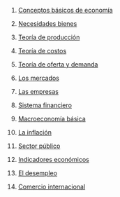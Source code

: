 1.  [Conceptos básicos de economía](../2023-06-30-01-conceptos-basicos-de-economia/index.qmd)

2.  [Necesidades bienes](../2023-07-07-02-necesidades-bienes/index.qmd)

3.  [Teoría de producción](../2023-07-14-03-teoria-produccion/index.qmd)

4.  [Teoría de costos](../2023-07-21-04-teoria-costos/index.qmd)

5.  [Teoría de oferta y demanda](../2023-07-28-05-teoria-oferta-demanda/index.qmd)

6.  [Los mercados](../2023-08-04-06-mercados/index.qmd)

7.  [Las empresas](../2023-08-11-07-empresas/index.qmd)

8.  [Sistema financiero](../2023-08-18-08-sistema-financiero/index.qmd)

9.  [Macroeconomía básica](../2023-08-25-09-macroeconomia-basica/index.qmd)

10. [La inflación](../2023-09-01-10-inflacion/index.qmd)

11. [Sector público](../2023-09-08-11-sector-publico/index.qmd)

12. [Indicadores económicos](../2023-09-15-12-indicadores-economicos/index.qmd)

13. [El desempleo](../2023-09-22-13-desempleo/index.qmd)

14. [Comercio internacional](../2023-09-29-14-comercio-internacional/index.qmd)